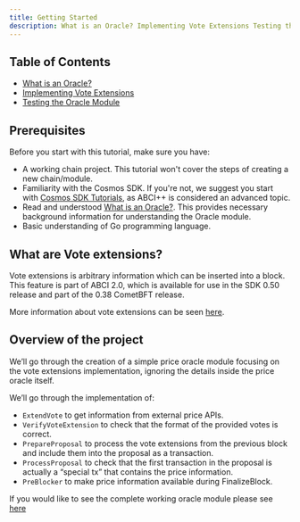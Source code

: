```yaml
---
title: Getting Started
description: What is an Oracle? Implementing Vote Extensions Testing the Oracle Module
---
```


## Table of Contents

* [What is an Oracle?](/docs/sdk/v0.50/what-is-an-oracle)
* [Implementing Vote Extensions](/docs/sdk/v0.50/implementing-vote-extensions)
* [Testing the Oracle Module](/docs/sdk/v0.50/testing-oracle)

## Prerequisites

Before you start with this tutorial, make sure you have:

* A working chain project. This tutorial won't cover the steps of creating a new chain/module.
* Familiarity with the Cosmos SDK. If you're not, we suggest you start with [Cosmos SDK Tutorials](https://tutorials.cosmos.network), as ABCI++ is considered an advanced topic.
* Read and understood [What is an Oracle?](/docs/sdk/v0.53/tutorials/vote-extensions/oracle/what-is-an-oracle). This provides necessary background information for understanding the Oracle module.
* Basic understanding of Go programming language.

## What are Vote extensions?

Vote extensions is arbitrary information which can be inserted into a block. This feature is part of ABCI 2.0, which is available for use in the SDK 0.50 release and part of the 0.38 CometBFT release.

More information about vote extensions can be seen [here](https://docs.cosmos.network/main/build/abci/vote-extensions).

## Overview of the project

We’ll go through the creation of a simple price oracle module focusing on the vote extensions implementation, ignoring the details inside the price oracle itself.

We’ll go through the implementation of:

* `ExtendVote` to get information from external price APIs.
* `VerifyVoteExtension` to check that the format of the provided votes is correct.
* `PrepareProposal` to process the vote extensions from the previous block and include them into the proposal as a transaction.
* `ProcessProposal` to check that the first transaction in the proposal is actually a “special tx” that contains the price information.
* `PreBlocker` to make price information available during FinalizeBlock.

If you would like to see the complete working oracle module please see [here](https://github.com/cosmos/sdk-tutorials/blob/master/tutorials/oracle/base/x/oracle)
